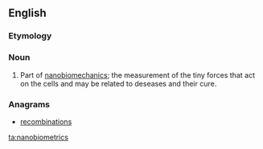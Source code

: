 ==English==

===Etymology===
{{prefix|nano|biometrics}}

===Noun===
{{en-plural noun}}

# Part of [[nanobiomechanics]]; the measurement of the tiny forces that act on the cells and may be related to deseases and their cure.

===Anagrams===
* [[recombinations#English|recombinations]]

[[ta:nanobiometrics]]